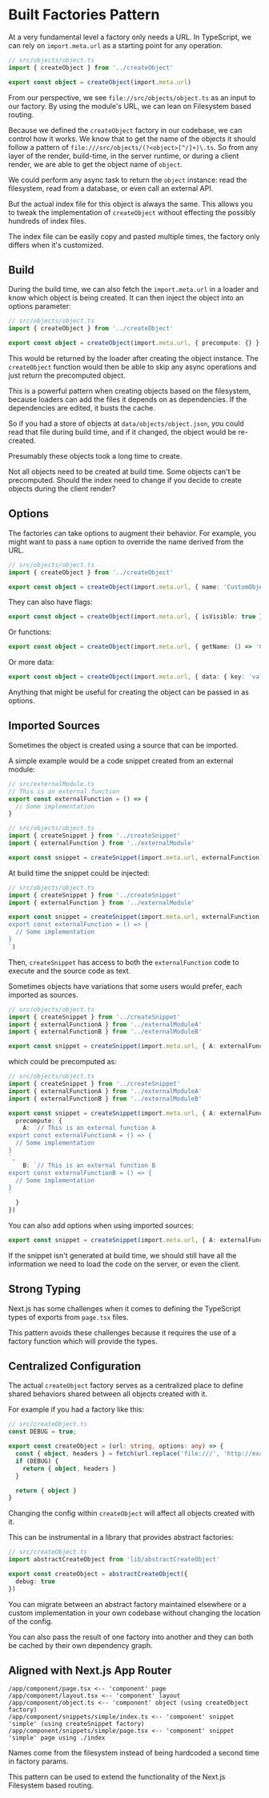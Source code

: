 # Built Factories Pattern

At a very fundamental level a factory only needs a URL. In TypeScript, we can rely on `import.meta.url` as a starting point for any operation.

```ts
// src/objects/object.ts
import { createObject } from '../createObject'

export const object = createObject(import.meta.url)
```

From our perspective, we see `file://src/objects/object.ts` as an input to our factory.
By using the module's URL, we can lean on Filesystem based routing.

Because we defined the `createObject` factory in our codebase, we can control how it works.
We know that to get the name of the objects it should follow a pattern of `file:///src/objects/(?<object>[^/]+)\.ts`.
So from any layer of the render, build-time, in the server runtime, or during a client render, we are able to get the object name of `object`.

We could perform any async task to return the `object` instance: read the filesystem, read from a database, or even call an external API.

But the actual index file for this object is always the same. This allows you to tweak the implementation of `createObject` without effecting the possibly hundreds of index files.

The index file can be easily copy and pasted multiple times, the factory only differs when it's customized.

## Build

During the build time, we can also fetch the `import.meta.url` in a loader and know which object is being created. It can then inject the object into an options parameter:

```ts
// src/objects/object.ts
import { createObject } from '../createObject'

export const object = createObject(import.meta.url, { precompute: {} })
```

This would be returned by the loader after creating the object instance. The `createObject` function would then be able to skip any async operations and just return the precomputed object.

This is a powerful pattern when creating objects based on the filesystem, because loaders can add the files it depends on as dependencies. If the dependencies are edited, it busts the cache.

So if you had a store of objects at `data/objects/object.json`, you could read that file during build time, and if it changed, the object would be re-created.

Presumably these objects took a long time to create.

Not all objects need to be created at build time. Some objects can't be precomputed. Should the index need to change if you decide to create objects during the client render?

## Options

The factories can take options to augment their behavior. For example, you might want to pass a `name` option to override the name derived from the URL.

```ts
// src/objects/object.ts
import { createObject } from '../createObject'

export const object = createObject(import.meta.url, { name: 'CustomObjectName' })
```

They can also have flags:
```ts
export const object = createObject(import.meta.url, { isVisible: true })
```

Or functions:
```ts
export const object = createObject(import.meta.url, { getName: () => 'CustomObjectName' })
```

Or more data:
```ts
export const object = createObject(import.meta.url, { data: { key: 'value' } })
```

Anything that might be useful for creating the object can be passed in as options.

## Imported Sources

Sometimes the object is created using a source that can be imported.

A simple example would be a code snippet created from an external module:
```ts
// src/externalModule.ts
// This is an external function
export const externalFunction = () => {
  // Some implementation
}
```

```ts
// src/objects/object.ts
import { createSnippet } from '../createSnippet'
import { externalFunction } from '../externalModule'

export const snippet = createSnippet(import.meta.url, externalFunction)
```

At build time the snippet could be injected:

```ts
// src/objects/object.ts
import { createSnippet } from '../createSnippet'
import { externalFunction } from '../externalModule'

export const snippet = createSnippet(import.meta.url, externalFunction, precompute: `// This is an external function
export const externalFunction = () => {
  // Some implementation
}
`)
```

Then, `createSnippet` has access to both the `externalFunction` code to execute and the source code as text.

Sometimes objects have variations that some users would prefer, each imported as sources.

```ts
// src/objects/object.ts
import { createSnippet } from '../createSnippet'
import { externalFunctionA } from '../externalModuleA'
import { externalFunctionB } from '../externalModuleB'

export const snippet = createSnippet(import.meta.url, { A: externalFunctionA, B: externalFunctionB })
```

which could be precomputed as:

```ts
// src/objects/object.ts
import { createSnippet } from '../createSnippet'
import { externalFunctionA } from '../externalModuleA'
import { externalFunctionB } from '../externalModuleB'

export const snippet = createSnippet(import.meta.url, { A: externalFunctionA, B: externalFunctionB }, {
  precompute: {
    A: `// This is an external function A
export const externalFunctionA = () => {
  // Some implementation
}
`,
    B: `// This is an external function B
export const externalFunctionB = () => {
  // Some implementation
}
`
  }
})
```

You can also add options when using imported sources:

```ts
export const snippet = createSnippet(import.meta.url, { A: externalFunctionA, B: externalFunctionB }, { stripComments: true })
```

If the snippet isn't generated at build time, we should still have all the information we need to load the code on the server, or even the client.

## Strong Typing

Next.js has some challenges when it comes to defining the TypeScript types of exports from `page.tsx` files.

This pattern avoids these challenges because it requires the use of a factory function which will provide the types.

## Centralized Configuration

The actual `createObject` factory serves as a centralized place to define shared behaviors shared between all objects created with it.

For example if you had a factory like this:

```ts
// src/createObject.ts
const DEBUG = true;

export const createObject = (url: string, options: any) => {
  const { object, headers } = fetch(url.replace('file:///', 'http://example.com/'))
  if (DEBUG) {
    return { object, headers }
  }

  return { object }
}
```

Changing the config within `createObject` will affect all objects created with it.

This can be instrumental in a library that provides abstract factories:

```ts
// src/createObject.ts
import abstractCreateObject from 'lib/abstractCreateObject'

export const createObject = abstractCreateObject({
  debug: true
})
```

You can migrate between an abstract factory maintained elsewhere or a custom implementation in your own codebase without changing the location of the config.

You can also pass the result of one factory into another and they can both be cached by their own dependency graph.

## Aligned with Next.js App Router

```
/app/component/page.tsx <-- 'component' page
/app/component/layout.tsx <-- 'component' layout
/app/component/object.ts <-- 'component' object (using createObject factory)
/app/component/snippets/simple/index.ts <-- 'component' snippet 'simple' (using createSnippet factory)
/app/component/snippets/simple/page.tsx <-- 'component' snippet 'simple' page using ./index
```

Names come from the filesystem instead of being hardcoded a second time in factory params.

This pattern can be used to extend the functionality of the Next.js Filesystem based routing.
